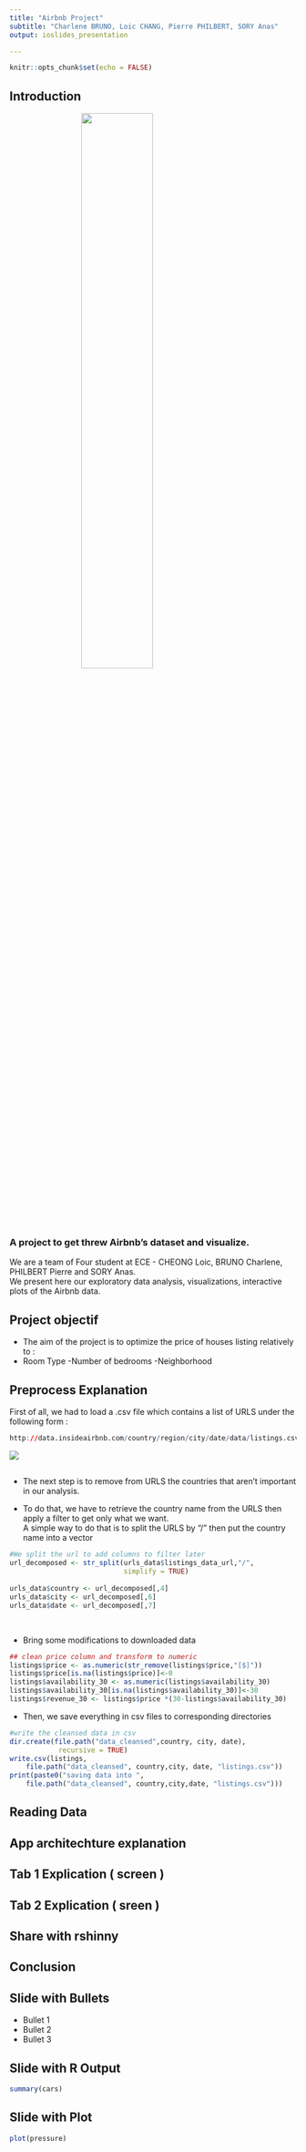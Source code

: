 ```yaml
---
title: "Airbnb Project"
subtitle: "Charlene BRUNO, Loic CHANG, Pierre PHILBERT, SORY Anas"
output: ioslides_presentation

---
```


```r
knitr::opts_chunk$set(echo = FALSE)
```

## Introduction 

  <img src=".\img\intro.PNG"  
  style = "display: block;
  margin-left: auto;
  margin-right: auto;
  width: 50%; " />
  
<h3> A project to get threw Airbnb's dataset and visualize. </h3>
  
We are a team of Four student at ECE - CHEONG Loic, BRUNO Charlene, PHILBERT Pierre and SORY Anas.  
We present here our exploratory data analysis, visualizations, interactive plots of the Airbnb data.



## Project objectif 

 * The aim of the project is to optimize the price of houses listing relatively to : 
  - Room Type 
  -Number of bedrooms
  -Neighborhood 
 
## Preprocess Explanation

First of all, we had to load a .csv file which contains a list of URLS under the following form : 
```R
http://data.insideairbnb.com/country/region/city/date/data/listings.csv.gz
```
  <img src=".\img\listing_data.PNG" style = "display: block;
  margin-left: auto;
  margin-right: auto;" />
  
## 

* The next step is to remove from URLS the countries that aren't important in our analysis.    
   
* To do that, we have to retrieve the country name from the URLS then apply a filter to get only what we want.  
A simple way to do that is to split the URLS by "/" then put the country name into a vector

```R
#We split the url to add columns to filter later
url_decomposed <- str_split(urls_data$listings_data_url,"/",
                            simplify = TRUE)
  
urls_data$country <- url_decomposed[,4]
urls_data$city <- url_decomposed[,6]
urls_data$date <- url_decomposed[,7]
  
```

## 
 
* Bring some modifications to downloaded data
```R
## clean price column and transform to numeric
listings$price <- as.numeric(str_remove(listings$price,"[$]"))
listings$price[is.na(listings$price)]<-0
listings$availability_30 <- as.numeric(listings$availability_30)
listings$availability_30[is.na(listings$availability_30)]<-30
listings$revenue_30 <- listings$price *(30-listings$availability_30)
```
* Then, we save everything in csv files to corresponding directories
```R
#write the cleansed data in csv
dir.create(file.path("data_cleansed",country, city, date), 
            recursive = TRUE)
write.csv(listings, 
    file.path("data_cleansed", country,city, date, "listings.csv"))
print(paste0("saving data into ", 
    file.path("data_cleansed", country,city,date, "listings.csv")))
```

## Reading Data 


## App architechture explanation


## Tab 1 Explication ( screen )

## Tab 2 Explication  ( sreen )

## Share with rshinny 

## Conclusion




## Slide with Bullets

- Bullet 1
- Bullet 2
- Bullet 3

## Slide with R Output

```r
summary(cars)
```

## Slide with Plot

```r
plot(pressure)
```

